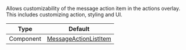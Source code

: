 Allows customizability of the message action item in the actions overlay. This includes customizing action, styling and UI.

| Type | Default |
| - | - |
| Component | [MessageActionListItem](https://github.com/GetStream/stream-chat-react-native/blob/master/package/src/components/MessageOverlay/MessageActionListItem.tsx) |